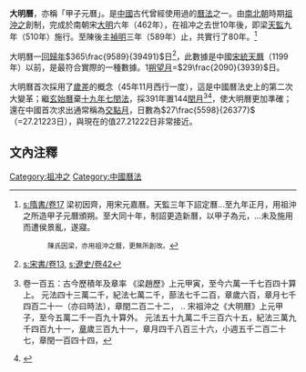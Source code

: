 '''大明曆'''，亦稱「甲子元曆」。是[[中國|中國]]古代曾經使用過的[[曆法|曆法]]之一。由[[南北朝|南北朝]]時期[[祖沖之|祖沖之]]創制，完成於南朝宋[[大明_(刘宋)|大明]]六年（462年），在祖冲之去世10年後，即梁[[天監|天監]]九年（510年）施行。至陳後主[[禎明|禎明]]三年（589年）止，共實行了80年。<ref>[[s:隋書/卷17|s:隋書/卷17]] 梁初因齊，用宋元嘉曆。天監三年下詔定曆...至九年正月，用祖沖之所造甲子元曆頒朔。至大同十年，制詔更造新曆，以甲子為元，...未及施用而遭侯景亂，遂寢。
       陳氏因梁，亦用祖沖之曆，更無所創改。</ref>

大明曆一[[回歸年|回歸年]]<math>365\frac{9589}{39491}</math>日<ref>[[s:宋書/卷13|s:宋書/卷13]], [[s:遼史/卷42|s:遼史/卷42]]</ref>，此數據是中國[[宋朝|宋]][[統天曆|統天曆]]（1199年）以前，是最符合實際的一種數據。1[[朔望月|朔望月]]=<math>29\frac{2090}{3939}</math>日。

大明曆首次採用了[[歲差|歲差]]的概念（45年11月西行一度），這是中國曆法史上的第二次大變革；繼[[玄始曆|玄始曆]]棄[[默冬章|十九年七閏法]]，採391年置144[[置閏|閏月]]<ref>{{cite book | title=[[開元占經|開元占經]] | author=[[瞿曇悉達|瞿曇悉達]]}} 卷一百五：古今歷積年及章率
《梁趙歷》上元甲寅，至今六萬一千七百四十算上。
元法四十三萬二千，紀法七萬二千，蔀法七千二百，章歲六百，章月七千四百二十一（亦曰時法），章閏二百二十二，
..
宋祖沖之《大明曆》上元甲子，至今五萬二千一百九十算外。
元法五十九萬二千三百六十五，紀法三萬九千四百九十一，[[章_(曆法)|章]]歲三百九十一，章月四千八百三十六，小週五千二百二十七，章閏一百四十四，</ref><ref>{{cite book | title=中国の天文暦法 | author=薮内清}}</ref>，使大明曆更加準確；還在中國首次求出通常稱為[[月|交點月]]，日數為<math>27\frac{5598}{26377}</math>（=27.21223日），與現在的值27.21222日非常接近。

== 文內注釋 ==
{{reflist}}

{{歷代中國曆法}}
{{南北朝歷史事件}}
[[Category:祖冲之|Category:祖冲之]]
[[Category:中國曆法|Category:中國曆法]]